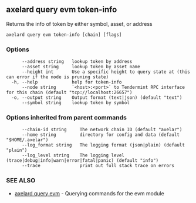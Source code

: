 ## axelard query evm token-info

Returns the info of token by either symbol, asset, or address

```
axelard query evm token-info [chain] [flags]
```

### Options

```
      --address string   lookup token by address
      --asset string     lookup token by asset name
      --height int       Use a specific height to query state at (this can error if the node is pruning state)
  -h, --help             help for token-info
      --node string      `<host>:<port>` to Tendermint RPC interface for this chain (default "tcp://localhost:26657")
  -o, --output string    Output format (text|json) (default "text")
      --symbol string    lookup token by symbol
```

### Options inherited from parent commands

```
      --chain-id string     The network chain ID (default "axelar")
      --home string         directory for config and data (default "$HOME/.axelar")
      --log_format string   The logging format (json|plain) (default "plain")
      --log_level string    The logging level (trace|debug|info|warn|error|fatal|panic) (default "info")
      --trace               print out full stack trace on errors
```

### SEE ALSO

- [axelard query evm](/cli-docs/v0_32_0/axelard_query_evm) - Querying commands for the evm module
